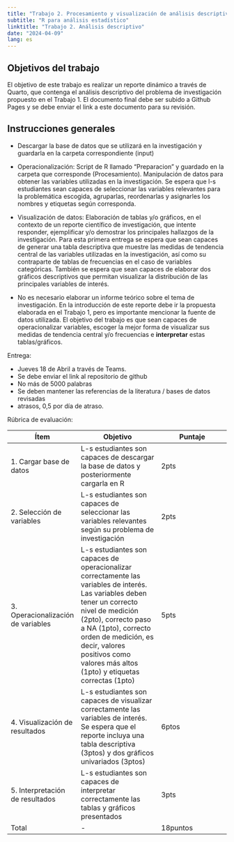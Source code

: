 ```yaml
---
title: "Trabajo 2. Procesamiento y visualización de análisis descriptivo "
subtitle: "R para análisis estadístico"
linktitle: "Trabajo 2. Análisis descriptivo"
date: "2024-04-09"
lang: es
---
```


## Objetivos del trabajo

El objetivo de este trabajo es realizar un reporte dinámico a través de Quarto, que contenga el análisis descriptivo del problema de investigación propuesto en el Trabajo 1. El documento final debe ser subido a Github Pages y se debe enviar el link a este documento para su revisión.


## Instrucciones generales

- Descargar la base de datos que se utilizará en la investigación y guardarla en la carpeta correspondiente (input)
- Operacionalización: Script de R llamado "Preparacion" y guardado en la carpeta que corresponde (Procesamiento). Manipulación de datos para obtener las variables utilizadas en la investigación. Se espera que l-s estudiantes sean capaces de seleccionar las variables relevantes para la problemática escogida, agruparlas, reordenarlas y asignarles los nombres y etiquetas según corresponda.
- Visualización de datos: Elaboración de tablas y/o gráficos, en el contexto de un reporte científico de investigación, que intente responder, ejemplificar y/o demostrar los principales hallazgos de la investigación. Para esta primera entrega se espera que sean capaces de generar una tabla descriptiva que muestre las medidas de tendencia central de las variables utilizadas en la investigación, así como su contraparte de tablas de frecuencias en el caso de variables categóricas. También se espera que sean capaces de elaborar dos gráficos descriptivos que permitan visualizar la distribución de las principales variables de interés.

- No es necesario elaborar un informe teórico sobre el tema de investigación. En la introducción de este reporte debe ir la propuesta elaborada en el Trabajo 1, pero es importante mencionar la fuente de datos utilizada. El objetivo del trabajo es que sean capaces de operacionalizar variables, escoger la mejor forma de visualizar sus medidas de tendencia central y/o frecuencias e **interpretar** estas tablas/gráficos.


Entrega:

- Jueves 18 de Abril a través de Teams.
- Se debe enviar el link al repositorio de github
- No más de 5000 palabras
- Se deben mantener las referencias de la literatura / bases de datos revisadas
- atrasos, 0,5 por día de atraso.

Rúbrica de evaluación:

| Ítem | Objetivo | Puntaje |
|------|----------|---------|
|1. Cargar base de datos        | L-s estudiantes son capaces de descargar la base de datos y posteriormente cargarla en R         |    2pts         |
|2. Selección de variables      | L-s estudiantes son capaces de seleccionar las variables relevantes según su problema de investigación   | 2pts        |
|3. Operacionalización de variables   | L-s estudiantes son capaces de operacionalizar correctamente las variables de interés. Las variables deben tener un correcto nivel de medición (2pto), correcto paso a NA (1pto), correcto orden de medición, es decir, valores positivos como valores más altos (1pto) y etiquetas correctas (1pto)          |     5pts    |
|4. Visualización de resultados       | L-s estudiantes son capaces de visualizar correctamente las variables de interés. Se espera que el reporte incluya una tabla descriptiva (3ptos) y dos gráficos univariados (3ptos)         |   6ptos      |
|5. Interpretación de resultados      | L-s estudiantes son capaces de interpretar correctamente las tablas y gráficos presentados       |  3pts       |
| Total|- |18puntos|
